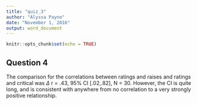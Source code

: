 ```yaml
---
title: "quiz_3"
author: "Alyssa Payne"
date: "November 1, 2016"
output: word_document
---
```


```r
knitr::opts_chunk$set(echo = TRUE)
```

## Question 4

The comparison for the correlations between ratings and raises and ratings and critical was $\Delta$ r = .43, 95% CI [.02,.82], N = 30. However, the CI is quite long, and is consistent with anywhere from no correlation to a very strongly positive relationship.
